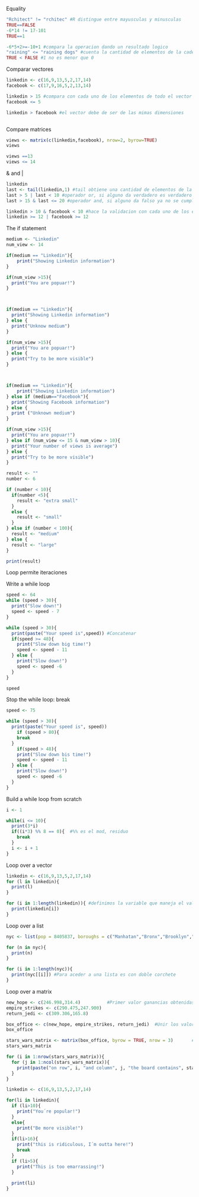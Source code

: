 Equality

```{r}
"Rchitect" != "rchitec" #R distingue entre mayusculas y minusculas
TRUE==FALSE
-6*14 != 17-101
TRUE==1

-6*5+2>=-10+1 #compara la operacion dando un resultado logico
"raining" <= "raining dogs" #cuenta la cantidad de elementos de la cadena
TRUE < FALSE #1 no es menor que 0


```
Comparar vectores

```{r}
linkedin <- c(16,9,13,5,2,17,14)
facebook <- c(17,9,16,5,2,13,14)

linkedin > 15 #compara con cada uno de los elementos de todo el vector
facebook <= 5

linkedin > facebook #el vector debe de ser de las mimas dimensiones



```
Compare matrices

```{r}
views <- matrix(c(linkedin,facebook), nrow=2, byrow=TRUE)
views

views ==13
views <= 14

```

& and |

```{r}
linkedin
last <- tail(linkedin,1) #tail obtiene una cantidad de elementos de la cola de la coleccion, head se refiere a los primeros
last > 5 | last < 10 #operador or, si alguno da verdadero es verdadero
last > 15 & last <= 20 #operador and, si alguno da falso ya no se cumple

linkedin > 10 & facebook < 10 #hace la validacion con cada uno de los elementos
linkedin >= 12 | facebook >= 12

```
The if statement

```{r}
medium <- "Linkedin"
num_view <- 14

if(medium == "Linkedin"){
    print("Showing Linkedin information")
}

if(num_view >15){
  print("You are popuar!")
}



if(medium == "Linkedin"){
  print("Showing Linkedin information")
} else {
  print("Unknow medium")  
}

if(num_view >15){
  print("You are popuar!")
} else {
  print("Try to be more visible")
}



if(medium == "Linkedin"){
    print("Showing Linkedin information")
} else if (medium=="Facebook"){
  print("Showing Facebook information")
} else {
  print ("Unknown medium")
}

if(num_view >15){
  print("You are popuar!")
} else if (num_view <= 15 & num_view > 10){
  print("Your number of views is average")
} else {
  print("Try to be more visible")
}

```

```{r}
result <- ""
number <- 6

if (number < 10){
  if(number <5){
    result <- "extra small"
  }
  else {
    result <- "small"
  }
} else if (number < 100){
  result <- "medium"
} else {
  result <- "large"
}

print(result)

```
Loop permite iteraciones

Write a while loop

```{r}
speed <- 64
while (speed > 30){
  print("Slow down!")
  speed <- speed - 7
}

```
```{r}

while (speed > 30){
  print(paste("Your speed is",speed)) #Concatenar
  if(speed >= 48){
    print("Slow down big time!")
    speed <- speed - 11
  } else {
    print("Slow down!")
    speed <- speed -6
  }
}

speed
```

Stop the while loop: break

```{r}
speed <- 75

while (speed > 30){
  print(paste("Your speed is", speed))
    if (speed > 80){
    break
  }
    if(speed > 48){
    print("Slow down bis time!")
    speed <- speed - 11
  } else {
    print("Slow down!")
    speed <- speed -6
  }
}

```

Build a while loop from scratch

```{r}
i <- 1

while(i <= 10){
  print(3*i)
  if((i*3) %% 8 == 0){  #%% es el mod, residuo
    break
  } 
  i <- i + 1
}

```

Loop over a vector

```{r}
linkedin <- c(16,9,13,5,2,17,14)
for (l in linkedin){
  print(l)
}

for (i in 1:length(linkedin)){ #definimos la variable que maneja el valor durante cada iteracion, es un contador
  print(linkedin[i])
}

```

Loop over a list

```{r}
nyc <- list(pop = 8405837, boroughs = c("Manhatan","Bronx","Brooklyn","Queens","Staten Island"), capital=FALSE)

for (n in nyc){
  print(n)
}

for (i in 1:length(nyc)){
  print(nyc[[i]]) #Para aceder a una lista es con doble corchete
}

```
Loop over a matrix

```{r}
new_hope <- c(246.998,314.4)          #Primer valor ganancias obtenidas por la pelicula en USA, el segundo valor fuera de USA
empire_strikes <- c(290.475,247.900)
return_jedi <- c(309.306,165.8)

box_office <- c(new_hope, empire_strikes, return_jedi)  #Unir los valores en una sola coleccion
box_office

stars_wars_matrix <- matrix(box_office, byrow = TRUE, nrow = 3)       #
stars_wars_matrix

```

```{r}
for (i in 1:nrow(stars_wars_matrix)){
  for (j in 1:ncol(stars_wars_matrix)){
    print(paste("on row", i, "and column", j, "the board contains", stars_wars_matrix[i,j]))
  } 
}


```

```{r}
linkedin <- c(16,9,13,5,2,17,14)

for(li in linkedin){
  if (li>10){
    print("You´re popular!")
  }
  else{
    print("Be more visible!")
  }
  if(li>16){
    print("this is ridiculous, I´m outta here!")
    break
  }
  if (li>5){
    print("This is too emarrassing!")
  }
  
  print(li)
}

```







